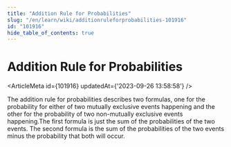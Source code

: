 ```yaml
---
title: "Addition Rule for Probabilities"
slug: "/en/learn/wiki/additionruleforprobabilities-101916"
id: "101916"
hide_table_of_contents: true
---
```



# Addition Rule for Probabilities

<ArticleMeta id={101916} updatedAt={'2023-09-26 13:58:58'} />
<div className='border-solid border-b border-t-0 my-4 border-[var(--ifm-color-gray-300)]' />

The addition rule for probabilities describes two formulas, one for the probability for either of two mutually exclusive events happening and the other for the probability of two non-mutually exclusive events happening.The first formula is just the sum of the probabilities of the two events. The second formula is the sum of the probabilities of the two events minus the probability that both will occur.
